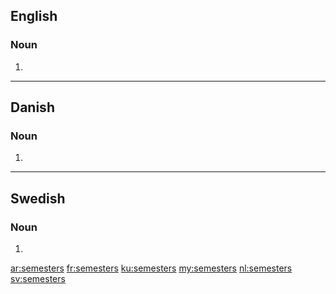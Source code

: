 ==English==

===Noun===
{{head|en|plural}}

# {{plural of|semester|lang=en|nocat=1}}

----

==Danish==

===Noun===
{{head|da|noun form|g=n}}

# {{form of|genitive singular indefinite|semester|lang=da}}

----

==Swedish==

===Noun===
{{head|sv|noun form}}

# {{sv-noun-form-indef-gen|semester}}

[[ar:semesters]]
[[fr:semesters]]
[[ku:semesters]]
[[my:semesters]]
[[nl:semesters]]
[[sv:semesters]]